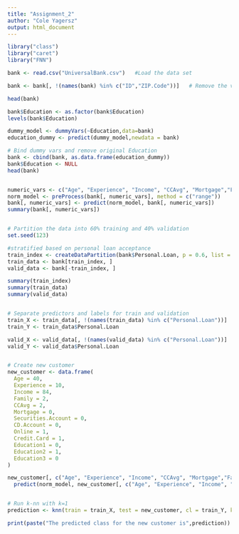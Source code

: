 ```yaml
---
title: "Assignment_2"
author: "Cole Yagersz"
output: html_document
---
```



```r
library("class")
library("caret")
library("FNN")

bank <- read.csv("UniversalBank.csv")   #Load the data set

bank <- bank[, !(names(bank) %in% c("ID","ZIP.Code"))]   # Remove the variables ID and ZIP

head(bank)

bank$Education <- as.factor(bank$Education)
levels(bank$Education)

dummy_model <- dummyVars(~Education,data=bank)
education_dummy <- predict(dummy_model,newdata = bank)

# Bind dummy vars and remove original Education
bank <- cbind(bank, as.data.frame(education_dummy))
bank$Education <- NULL
head(bank)


numeric_vars <- c("Age", "Experience", "Income", "CCAvg", "Mortgage","Family")
norm_model <- preProcess(bank[, numeric_vars], method = c("range"))
bank[, numeric_vars] <- predict(norm_model, bank[, numeric_vars])
summary(bank[, numeric_vars])


# Partition the data into 60% training and 40% validation
set.seed(123)

#stratified based on personal loan acceptance 
train_index <- createDataPartition(bank$Personal.Loan, p = 0.6, list = FALSE)   
train_data <- bank[train_index, ]
valid_data <- bank[-train_index, ]

summary(train_index)
summary(train_data)
summary(valid_data)


# Separate predictors and labels for train and validation
train_X <- train_data[, !(names(train_data) %in% c("Personal.Loan"))]
train_Y <- train_data$Personal.Loan

valid_X <- valid_data[, !(names(valid_data) %in% c("Personal.Loan"))]
valid_Y <- valid_data$Personal.Loan


# Create new customer 
new_customer <- data.frame(
  Age = 40,
  Experience = 10,
  Income = 84,
  Family = 2,
  CCAvg = 2,
  Mortgage = 0,
  Securities.Account = 0,
  CD.Account = 0,
  Online = 1,
  Credit.Card = 1,
  Education1 = 0,
  Education2 = 1,
  Education3 = 0
)

new_customer[, c("Age", "Experience", "Income", "CCAvg", "Mortgage","Family")] <- 
  predict(norm_model, new_customer[, c("Age", "Experience", "Income", "CCAvg", "Mortgage","Family")])


# Run k-nn with k=1
prediction <- knn(train = train_X, test = new_customer, cl = train_Y, k = 1)

print(paste("The predicted class for the new customer is",prediction))
```


